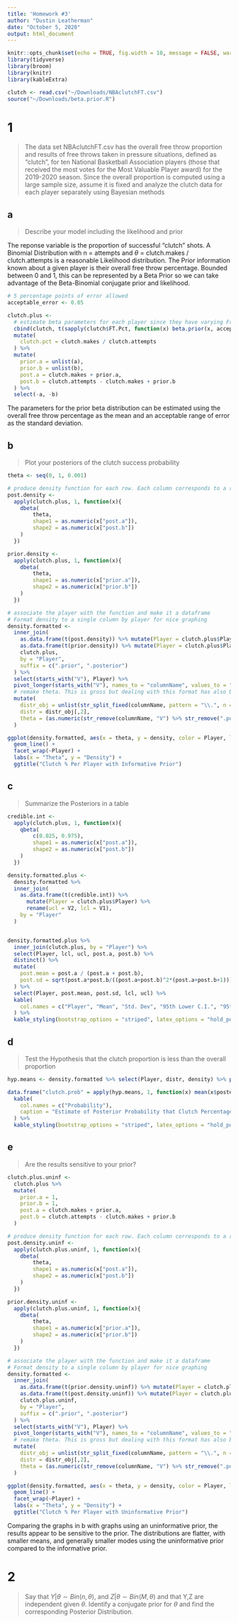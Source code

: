 ```yaml
---
title: 'Homework #3'
author: "Dustin Leatherman"
date: "October 5, 2020"
output: html_document
---
```


```r
knitr::opts_chunk$set(echo = TRUE, fig.width = 10, message = FALSE, warning = FALSE)
library(tidyverse)
library(broom)
library(knitr)
library(kableExtra)

clutch <- read.csv("~/Downloads/NBAclutchFT.csv")
source("~/Downloads/beta.prior.R")
```

# 1

> The data set NBAclutchFT.csv has the overall free throw proportion and results of free throws taken in pressure situations, defined as "clutch", for ten National Basketball Association players (those that received the most votes for the Most Valuable Player award) for the 2019-2020 season. Since the overall proportion is computed using a large sample size, assume it is fixed and analyze the clutch data for each player separately using Bayesian methods

## a

> Describe your model including the likelihood and prior

The reponse variable is the proportion of successful "clutch" shots. A Binomial Distribution with n = attempts and $\theta$ = clutch.makes / clutch.attempts is a reasonable Likelihood distribution. The Prior information known about a given player is their overall free throw percentage. Bounded between 0 and 1, this can be represented by a Beta Prior so we can take advantage of the Beta-Binomial conjugate prior and likelihood.

```r
# 5 percentage points of error allowed
acceptable_error <- 0.05

clutch.plus <-
  # estimate beta parameters for each player since they have varying Freethrow Percentages
  cbind(clutch, t(sapply(clutch$FT.Pct, function(x) beta.prior(x, acceptable_error)))) %>% 
  mutate(
    clutch.pct = clutch.makes / clutch.attempts
  ) %>% 
  mutate(
    prior.a = unlist(a),
    prior.b = unlist(b),
    post.a = clutch.makes + prior.a, 
    post.b = clutch.attempts - clutch.makes + prior.b
  ) %>% 
  select(-a, -b)
```

The parameters for the prior beta distribution can be estimated using the overall free throw percentage as the mean and an acceptable range of error as the standard deviation.


## b

> Plot your posteriors of the clutch success probability

```r
theta <- seq(0, 1, 0.001)

# produce density function for each row. Each column corresponds to a row
post.density <- 
  apply(clutch.plus, 1, function(x){ 
    dbeta(
        theta, 
        shape1 = as.numeric(x["post.a"]), 
        shape2 = as.numeric(x["post.b"])
    )
  })

prior.density <- 
  apply(clutch.plus, 1, function(x){ 
    dbeta(
        theta, 
        shape1 = as.numeric(x["prior.a"]), 
        shape2 = as.numeric(x["prior.b"])
    )
  })

# associate the player with the function and make it a dataframe
# Format density to a single column by player for nice graphing
density.formatted <-
  inner_join(
    as.data.frame(t(post.density)) %>% mutate(Player = clutch.plus$Player), 
    as.data.frame(t(prior.density)) %>% mutate(Player = clutch.plus$Player), 
    clutch.plus, 
    by = "Player",
    suffix = c(".prior", ".posterior")
  ) %>% 
  select(starts_with("V"), Player) %>% 
  pivot_longer(starts_with("V"), names_to = "columnName", values_to = "density") %>% 
  # remake theta. This is gross but dealing with this format has also been unpleasant
  mutate(
    distr_obj = unlist(str_split_fixed(columnName, pattern = "\\.", n = 2)),
    distr = distr_obj[,2],
    theta = (as.numeric(str_remove(columnName, "V") %>% str_remove(".posterior") %>% str_remove(".prior")) / 1000) - 0.001
  )

ggplot(density.formatted, aes(x = theta, y = density, color = Player, linetype = distr)) + 
  geom_line() + 
  facet_wrap(~Player) +
  labs(x = "Theta", y = "Density") + 
  ggtitle("Clutch % Per Player with Informative Prior")

```


## c

> Summarize the Posteriors in a table

```r
credible.int <- 
  apply(clutch.plus, 1, function(x){ 
    qbeta(
        c(0.025, 0.975), 
        shape1 = as.numeric(x["post.a"]), 
        shape2 = as.numeric(x["post.b"])
    )
  })

density.formatted.plus <-
  density.formatted %>% 
  inner_join(
    as.data.frame(t(credible.int)) %>% 
      mutate(Player = clutch.plus$Player) %>% 
      rename(ucl = V2, lcl = V1), 
    by = "Player"
  )


density.formatted.plus %>% 
  inner_join(clutch.plus, by = "Player") %>% 
  select(Player, lcl, ucl, post.a, post.b) %>% 
  distinct() %>% 
  mutate(
    post.mean = post.a / (post.a + post.b), 
    post.sd = sqrt(post.a*post.b/((post.a+post.b)^2*(post.a+post.b+1)))
  ) %>% 
  select(Player, post.mean, post.sd, lcl, ucl) %>% 
  kable(
    col.names = c("Player", "Mean", "Std. Dev", "95th Lower C.I.", "95th Upper C.I.")  
  ) %>% 
  kable_styling(bootstrap_options = "striped", latex_options = "hold_position")
```

## d

> Test the Hypothesis that the clutch proportion is less than the overall proportion

```r
hyp.means <- density.formatted %>% select(Player, distr, density) %>% pivot_wider(id_cols = Player, names_from = "distr", values_from = "density", values_fn = list)

data.frame("clutch.prob" = apply(hyp.means, 1, function(x) mean(x$posterior > x$prior))) %>% 
  kable(
    col.names = c("Probability"),
    caption = "Estimate of Posterior Probability that Clutch Percentages are greater than Overall Percentages"
  ) %>% 
  kable_styling(bootstrap_options = "striped", latex_options = "hold_position")
```

## e

> Are the results sensitive to your prior?

```r
clutch.plus.uninf <- 
  clutch.plus %>% 
  mutate(
    prior.a = 1, 
    prior.b = 1,
    post.a = clutch.makes + prior.a, 
    post.b = clutch.attempts - clutch.makes + prior.b
  )

# produce density function for each row. Each column corresponds to a row
post.density.uninf <- 
  apply(clutch.plus.uninf, 1, function(x){ 
    dbeta(
        theta, 
        shape1 = as.numeric(x["post.a"]), 
        shape2 = as.numeric(x["post.b"])
    )
  })

prior.density.uninf <- 
  apply(clutch.plus.uninf, 1, function(x){ 
    dbeta(
        theta, 
        shape1 = as.numeric(x["prior.a"]), 
        shape2 = as.numeric(x["prior.b"])
    )
  })

# associate the player with the function and make it a dataframe
# Format density to a single column by player for nice graphing
density.formatted <-
  inner_join(
    as.data.frame(t(prior.density.uninf)) %>% mutate(Player = clutch.plus.uninf$Player), 
    as.data.frame(t(post.density.uninf)) %>% mutate(Player = clutch.plus.uninf$Player), 
    clutch.plus.uninf, 
    by = "Player",
    suffix = c(".prior", ".posterior")
  ) %>% 
  select(starts_with("V"), Player) %>% 
  pivot_longer(starts_with("V"), names_to = "columnName", values_to = "density") %>% 
  # remake theta. This is gross but dealing with this format has also been unpleasant
  mutate(
    distr_obj = unlist(str_split_fixed(columnName, pattern = "\\.", n = 2)),
    distr = distr_obj[,2],
    theta = (as.numeric(str_remove(columnName, "V") %>% str_remove(".posterior") %>% str_remove(".prior")) / 1000) - 0.001
  )

ggplot(density.formatted, aes(x = theta, y = density, color = Player, linetype = distr)) + 
  geom_line() + 
  facet_wrap(~Player) +
  labs(x = "Theta", y = "Density") + 
  ggtitle("Clutch % Per Player with Uninformative Prior")
```

Comparing the graphs in b with graphs using an uninformative prior, the results appear to be sensitive to the prior. The distributions are flatter, with smaller means, and generally smaller modes using the uninformative prior compared to the informative prior.

# 2

> Say that $Y | \theta \sim Bin(n, \theta)$, and $Z | \theta \sim Bin(M, \theta)$ and that Y,Z are independent given $\theta$. Identify a conjugate prior for $\theta$ and find the corresponding Posterior Distribution.